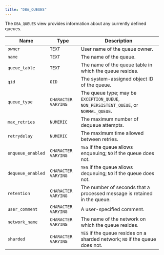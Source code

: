 ```yaml
---
title: "DBA_QUEUES"
---
```


<div id="dba_queues" class="registered_link"></div>

The `DBA_QUEUES` view provides information about any currently defined queues.

| Name              | Type                | Description                                                                          |
| ----------------- | ------------------- | ------------------------------------------------------------------------------------ |
| `owner`           | `TEXT`              | User name of the queue owner.                                                        |
| `name`            | `TEXT`              | The name of the queue.                                                               |
| `queue_table`     | `TEXT`              | The name of the queue table in which the queue resides.                              |
| `qid`             | `OID`               | The system-assigned object ID of the queue.                                          |
| `queue_type`      | `CHARACTER VARYING` | The queue type; may be `EXCEPTION_QUEUE`, `NON_PERSISTENT_QUEUE`, or `NORMAL_QUEUE`. |
| `max_retries`     | `NUMERIC`           | The maximum number of dequeue attempts.                                              |
| `retrydelay`      | `NUMERIC`           | The maximum time allowed between retries.                                            |
| `enqueue_enabled` | `CHARACTER VARYING` | `YES` if the queue allows enqueuing; `NO` if the queue does not.                     |
| `dequeue_enabled` | `CHARACTER VARYING` | `YES` if the queue allows dequeuing; `NO` if the queue does not.                     |
| `retention`       | `CHARACTER VARYING` | The number of seconds that a processed message is retained in the queue.             |
| `user_comment`    | `CHARACTER VARYING` | A user-specified comment.                                                            |
| `network_name`    | `CHARACTER VARYING` | The name of the network on which the queue resides.                                  |
| `sharded`         | `CHARACTER VARYING` | `YES` if the queue resides on a sharded network; `NO` if the queue does not.         |

